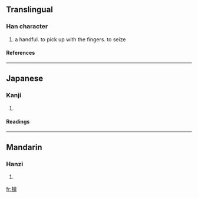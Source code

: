 ==Translingual==

===Han character===
{{Han char|rn=64|rad=手|as=11|sn=14|four=|canj=手卜心一 (QYPM)}}
# a handful. to pick up with the fingers. to seize

====References====
{{Han ref|kx=0450.150|dkj=12601|dj=0800.340|hdz=31945.020|uh=6463|ud=25699}}

----
==Japanese==

===Kanji===
{{ja-kanji|grade=|rs=手11}}
# {{defn|Japanese}} 

====Readings====
{{ja-readings|on=[[さ]] (sa), [[しゃ]] (sha), [[が]] (ga), [[な]] (na), [[さい]] (sai), [[せ]] (se)|kun=[[とる]] (toru), [[つかむ]] (tsukamu)}}

----
==Mandarin==

===Hanzi===
{{cmn-hanzi|pin=[[zhā]] ([[zha1]])|wg=cha<sup>1</sup>}}
# {{defn|Mandarin}}

[[fr:摣]]
